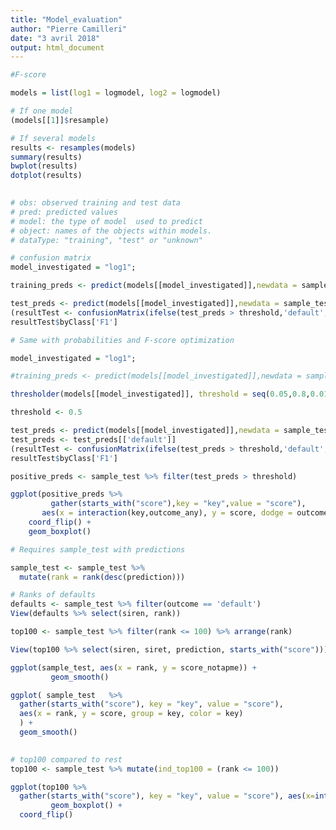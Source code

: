 ```yaml
---
title: "Model_evaluation"
author: "Pierre Camilleri"
date: "3 avril 2018"
output: html_document
---
```


```r

#F-score

models = list(log1 = logmodel, log2 = logmodel)

# If one model
(models[[1]]$resample)

# If several models
results <- resamples(models)
summary(results)
bwplot(results)
dotplot(results)

  
# obs: observed training and test data
# pred: predicted values
# model: the type of model  used to predict
# object: names of the objects within models.
# dataType: "training", "test" or "unknown"
```

```r
# confusion matrix
model_investigated = "log1"; 

training_preds <- predict(models[[model_investigated]],newdata = sample_train, type = "raw")

test_preds <- predict(models[[model_investigated]],newdata = sample_test)
(resultTest <- confusionMatrix(ifelse(test_preds > threshold,'default','non_default'),sample_test$outcome))
resultTest$byClass['F1']


```

```r
# Same with probabilities and F-score optimization

model_investigated = "log1"; 

#training_preds <- predict(models[[model_investigated]],newdata = sample_train, type = "prob")

thresholder(models[[model_investigated]], threshold = seq(0.05,0.8,0.01), final = TRUE)

threshold <- 0.5

test_preds <- predict(models[[model_investigated]],newdata = sample_test,type = "prob")
test_preds <- test_preds[['default']]
(resultTest <- confusionMatrix(ifelse(test_preds > threshold,'default','non_default'),sample_test$outcome))
resultTest$byClass['F1']
```

```r
positive_preds <- sample_test %>% filter(test_preds > threshold)

ggplot(positive_preds %>% 
         gather(starts_with("score"),key = "key",value = "score"),
       aes(x = interaction(key,outcome_any), y = score, dodge = outcome_any)) +
    coord_flip() + 
    geom_boxplot()
```


```r
# Requires sample_test with predictions

sample_test <- sample_test %>% 
  mutate(rank = rank(desc(prediction)))

# Ranks of defaults
defaults <- sample_test %>% filter(outcome == 'default')
View(defaults %>% select(siren, rank))
```

```r
top100 <- sample_test %>% filter(rank <= 100) %>% arrange(rank)

View(top100 %>% select(siren, siret, prediction, starts_with("score")))
```

```r
ggplot(sample_test, aes(x = rank, y = score_notapme)) +
         geom_smooth()

ggplot( sample_test   %>%
  gather(starts_with("score"), key = "key", value = "score"),
  aes(x = rank, y = score, group = key, color = key)
  ) +
  geom_smooth()
  

```

```r
# top100 compared to rest
top100 <- sample_test %>% mutate(ind_top100 = (rank <= 100))

ggplot(top100 %>%
  gather(starts_with("score"), key = "key", value = "score"), aes(x=interaction(key,ind_top100), y=score, dodge = key,color=ind_top100)) +
         geom_boxplot() +
  coord_flip()
```

